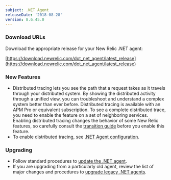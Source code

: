 ```yaml
---
subject: .NET Agent
releaseDate: '2018-08-28'
version: 8.6.45.0
---
```


### Download URLs

Download the appropriate release for your New Relic .NET agent:

[https://download.newrelic.com/dot_net_agent/latest_release](https://download.newrelic.com/dot_net_agent/latest_release)

### New Features

* Distributed tracing lets you see the path that a request takes as it travels through your distributed system. By showing the distributed activity through a unified view, you can troubleshoot and understand a complex system better than ever before. Distributed tracing is available with an APM Pro or equivalent subscription. To see a complete distributed trace, you need to enable the feature on a set of neighboring services. Enabling distributed tracing changes the behavior of some New Relic features, so carefully consult the [transition guide](https://docs.newrelic.com/docs/transition-guide-distributed-tracing) before you enable this feature.
* To enable distributed tracing, see [.NET Agent configuration](https://docs.newrelic.com/docs/agents/net-agent/configuration/net-agent-configuration#distributed_tracing).

### Upgrading

* Follow standard procedures to [update the .NET agent](/docs/agents/net-agent/installation-configuration/update-net-agent).
* If you are upgrading from a particularly old agent, review the list of major changes and procedures to [upgrade legacy .NET agents](/docs/agents/net-agent/troubleshooting/upgrade-legacy-net-agents).

